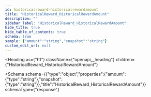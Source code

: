 ```yaml
---
id: historicalreward-historicalrewardamount
title: "HistoricalReward_HistoricalRewardAmount"
description: ""
sidebar_label: "HistoricalReward_HistoricalRewardAmount"
hide_title: true
hide_table_of_contents: true
schema: true
sample: {"amount":"string","snapshot":"string"}
custom_edit_url: null
---
```



<Heading
  as={"h1"}
  className={"openapi__heading"}
  children={"HistoricalReward_HistoricalRewardAmount"}
>
</Heading>





<Schema
  schema={{"type":"object","properties":{"amount":{"type":"string"},"snapshot":{"type":"string"}},"title":"HistoricalReward_HistoricalRewardAmount"}}
  schemaType={"response"}
>
  
</Schema>
            
